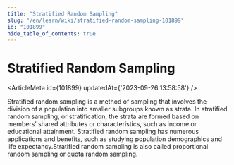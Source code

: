 ```yaml
---
title: "Stratified Random Sampling"
slug: "/en/learn/wiki/stratified-random-sampling-101899"
id: "101899"
hide_table_of_contents: true
---
```



# Stratified Random Sampling

<ArticleMeta id={101899} updatedAt={'2023-09-26 13:58:58'} />
<div className='border-solid border-b border-t-0 my-4 border-[var(--ifm-color-gray-300)]' />

Stratified random sampling is a method of sampling that involves the division of a population into smaller subgroups known as strata. In stratified random sampling, or stratification, the strata are formed based on members’ shared attributes or characteristics, such as income or educational attainment. Stratified random sampling has numerous applications and benefits, such as studying population demographics and life expectancy.Stratified random sampling is also called proportional random sampling or quota random sampling.

